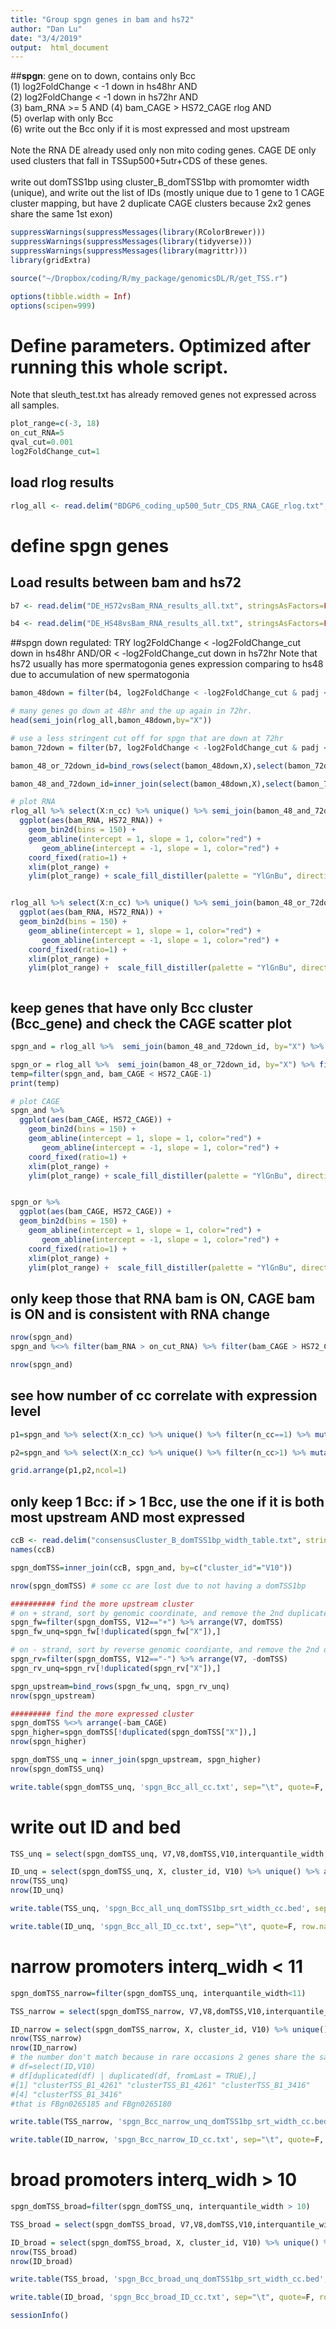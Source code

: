 ```yaml
---
title: "Group spgn genes in bam and hs72"
author: "Dan Lu"
date: "3/4/2019"
output:  html_document
---
```



##**spgn**: gene on to down, contains only Bcc  
  (1) log2FoldChange < -1 down in hs48hr AND   
  (2) log2FoldChange < -1 down in hs72hr AND  
  (3) bam_RNA >= 5 AND
  (4) bam_CAGE > HS72_CAGE rlog AND  
  (5) overlap with only Bcc  
  (6) write out the Bcc only if it is most expressed and most upstream  
<br>
Note the RNA DE already used only non mito coding genes. CAGE DE only used clusters that fall in TSSup500+5utr+CDS of these genes.  
<br>
write out domTSS1bp using cluster_B_domTSS1bp with promomter width (unique), and write out the list of IDs (mostly unique due to 1 gene to 1 CAGE cluster mapping, but have 2 duplicate CAGE clusters because 2x2 genes share the same 1st exon)
<br>


```r
suppressWarnings(suppressMessages(library(RColorBrewer)))
suppressWarnings(suppressMessages(library(tidyverse)))
suppressWarnings(suppressMessages(library(magrittr)))
library(gridExtra)

source("~/Dropbox/coding/R/my_package/genomicsDL/R/get_TSS.r")

options(tibble.width = Inf)
options(scipen=999)
```


# Define parameters. Optimized after running this whole script.
Note that sleuth_test.txt has already removed genes not expressed across all samples. 
```r
plot_range=c(-3, 18) 
on_cut_RNA=5
qval_cut=0.001
log2FoldChange_cut=1
```


## load rlog results
```r
rlog_all <- read.delim("BDGP6_coding_up500_5utr_CDS_RNA_CAGE_rlog.txt", stringsAsFactors=FALSE) # each gene has multiple CAGE intersection rows
```



# define spgn genes
## Load results between bam and hs72
```r
b7 <- read.delim("DE_HS72vsBam_RNA_results_all.txt", stringsAsFactors=FALSE)

b4 <- read.delim("DE_HS48vsBam_RNA_results_all.txt", stringsAsFactors=FALSE)
```



##spgn down regulated: TRY log2FoldChange < -log2FoldChange_cut down in hs48hr AND/OR < -log2FoldChange_cut down in hs72hr
Note that hs72 usually has more spermatogonia genes expression comparing to hs48 due to accumulation of new spermatogonia
```r
bamon_48down = filter(b4, log2FoldChange < -log2FoldChange_cut & padj < qval_cut)

# many genes go down at 48hr and the up again in 72hr.
head(semi_join(rlog_all,bamon_48down,by="X"))

# use a less stringent cut off for spgn that are down at 72hr
bamon_72down = filter(b7, log2FoldChange < -log2FoldChange_cut & padj < qval_cut)

bamon_48_or_72down_id=bind_rows(select(bamon_48down,X),select(bamon_72down,X)) %>% unique()

bamon_48_and_72down_id=inner_join(select(bamon_48down,X),select(bamon_72down,X))
```


```r
# plot RNA
rlog_all %>% select(X:n_cc) %>% unique() %>% semi_join(bamon_48_and_72down_id, by="X") %>%  
  ggplot(aes(bam_RNA, HS72_RNA)) +
    geom_bin2d(bins = 150) +
    geom_abline(intercept = 1, slope = 1, color="red") + 
       geom_abline(intercept = -1, slope = 1, color="red") + 
    coord_fixed(ratio=1) +
    xlim(plot_range) +
    ylim(plot_range) + scale_fill_distiller(palette = "YlGnBu", direction = -1)


rlog_all %>% select(X:n_cc) %>% unique() %>% semi_join(bamon_48_or_72down_id, by="X") %>%  
  ggplot(aes(bam_RNA, HS72_RNA)) +
  geom_bin2d(bins = 150) +
    geom_abline(intercept = 1, slope = 1, color="red") + 
       geom_abline(intercept = -1, slope = 1, color="red") + 
    coord_fixed(ratio=1) +
    xlim(plot_range) +
    ylim(plot_range) +  scale_fill_distiller(palette = "YlGnBu", direction = -1)



```


## keep genes that have only Bcc cluster (Bcc_gene) and check the CAGE scatter plot
```r
spgn_and = rlog_all %>%  semi_join(bamon_48_and_72down_id, by="X") %>% filter(gene_cc_type=="Bcc_gene")

spgn_or = rlog_all %>%  semi_join(bamon_48_or_72down_id, by="X") %>% filter(gene_cc_type=="Bcc_gene") 
temp=filter(spgn_and, bam_CAGE < HS72_CAGE-1) 
print(temp)

# plot CAGE
spgn_and %>%  
  ggplot(aes(bam_CAGE, HS72_CAGE)) +
    geom_bin2d(bins = 150) +
    geom_abline(intercept = 1, slope = 1, color="red") + 
       geom_abline(intercept = -1, slope = 1, color="red") + 
    coord_fixed(ratio=1) +
    xlim(plot_range) +
    ylim(plot_range) + scale_fill_distiller(palette = "YlGnBu", direction = -1)


spgn_or %>%  
  ggplot(aes(bam_CAGE, HS72_CAGE)) +
  geom_bin2d(bins = 150) +
    geom_abline(intercept = 1, slope = 1, color="red") + 
       geom_abline(intercept = -1, slope = 1, color="red") + 
    coord_fixed(ratio=1) +
    xlim(plot_range) +
    ylim(plot_range) +  scale_fill_distiller(palette = "YlGnBu", direction = -1)
```


## only keep those that RNA bam is ON, CAGE bam is ON and is consistent with RNA change
```r
nrow(spgn_and)
spgn_and %<>% filter(bam_RNA > on_cut_RNA) %>% filter(bam_CAGE > HS72_CAGE)

nrow(spgn_and)
```


## see how number of cc correlate with expression level
```r
p1=spgn_and %>% select(X:n_cc) %>% unique() %>% filter(n_cc==1) %>% mutate(n_cc=as.factor(n_cc)) %>% ggplot()+geom_point(aes(x=bam_RNA, y=HS72_RNA, color=n_cc), size=0.6) + xlim(3,18) + ylim(3,18)

p2=spgn_and %>% select(X:n_cc) %>% unique() %>% filter(n_cc>1) %>% mutate(n_cc=as.factor(n_cc)) %>% ggplot()+geom_point(aes(x=bam_RNA, y=HS72_RNA, color=n_cc), size=0.6) + xlim(3,18) + ylim(3,18)

grid.arrange(p1,p2,ncol=1)
```



## only keep 1 Bcc: if > 1 Bcc, use the one if it is both most upstream AND most expressed
```r
ccB <- read.delim("consensusCluster_B_domTSS1bp_width_table.txt", stringsAsFactors=FALSE)
names(ccB)

spgn_domTSS=inner_join(ccB, spgn_and, by=c("cluster_id"="V10")) 

nrow(spgn_domTSS) # some cc are lost due to not having a domTSS1bp

########## find the more upstream cluster
# on + strand, sort by genomic coordinate, and remove the 2nd duplicate for each gene
spgn_fw=filter(spgn_domTSS, V12=="+") %>% arrange(V7, domTSS)
spgn_fw_unq=spgn_fw[!duplicated(spgn_fw["X"]),]

# on - strand, sort by reverse genomic coordiante, and remove the 2nd duplicate for each gene
spgn_rv=filter(spgn_domTSS, V12=="-") %>% arrange(V7, -domTSS)
spgn_rv_unq=spgn_rv[!duplicated(spgn_rv["X"]),]

spgn_upstream=bind_rows(spgn_fw_unq, spgn_rv_unq) 
nrow(spgn_upstream)

######### find the more expressed cluster
spgn_domTSS %<>% arrange(-bam_CAGE)
spgn_higher=spgn_domTSS[!duplicated(spgn_domTSS["X"]),]
nrow(spgn_higher)

spgn_domTSS_unq = inner_join(spgn_upstream, spgn_higher) 
nrow(spgn_domTSS_unq)

write.table(spgn_domTSS_unq, 'spgn_Bcc_all_cc.txt', sep="\t", quote=F, row.names = F, col.names = T)
```


# write out ID and bed
```r
TSS_unq = select(spgn_domTSS_unq, V7,V8,domTSS,V10,interquantile_width,V12) %>% arrange(interquantile_width) %>% unique()

ID_unq = select(spgn_domTSS_unq, X, cluster_id, V10) %>% unique() %>% arrange(X)
nrow(TSS_unq)
nrow(ID_unq) 

write.table(TSS_unq, 'spgn_Bcc_all_unq_domTSS1bp_srt_width_cc.bed', sep="\t", quote=F, row.names = F, col.names = F)

write.table(ID_unq, 'spgn_Bcc_all_ID_cc.txt', sep="\t", quote=F, row.names = F, col.names = F)

```


# narrow promoters interq_widh < 11
```r
spgn_domTSS_narrow=filter(spgn_domTSS_unq, interquantile_width<11)

TSS_narrow = select(spgn_domTSS_narrow, V7,V8,domTSS,V10,interquantile_width,V12) %>% arrange(interquantile_width) %>% unique()

ID_narrow = select(spgn_domTSS_narrow, X, cluster_id, V10) %>% unique() %>% arrange(X)
nrow(TSS_narrow)
nrow(ID_narrow) 
# the number don't match because in rare occasions 2 genes share the same first exon. FBgn0265185
# df=select(ID,V10)
# df[duplicated(df) | duplicated(df, fromLast = TRUE),] 
#[1] "clusterTSS_B1_4261" "clusterTSS_B1_4261" "clusterTSS_B1_3416"
#[4] "clusterTSS_B1_3416"
#that is FBgn0265185 and FBgn0265180

write.table(TSS_narrow, 'spgn_Bcc_narrow_unq_domTSS1bp_srt_width_cc.bed', sep="\t", quote=F, row.names = F, col.names = F)

write.table(ID_narrow, 'spgn_Bcc_narrow_ID_cc.txt', sep="\t", quote=F, row.names = F, col.names = F)
```


# broad promoters interq_widh > 10
```r
spgn_domTSS_broad=filter(spgn_domTSS_unq, interquantile_width > 10)

TSS_broad = select(spgn_domTSS_broad, V7,V8,domTSS,V10,interquantile_width,V12) %>% arrange(interquantile_width) %>% unique()

ID_broad = select(spgn_domTSS_broad, X, cluster_id, V10) %>% unique() %>% arrange(X)
nrow(TSS_broad)
nrow(ID_broad) 

write.table(TSS_broad, 'spgn_Bcc_broad_unq_domTSS1bp_srt_width_cc.bed', sep="\t", quote=F, row.names = F, col.names = F)

write.table(ID_broad, 'spgn_Bcc_broad_ID_cc.txt', sep="\t", quote=F, row.names = F, col.names = F)

```



```r
sessionInfo()
```

